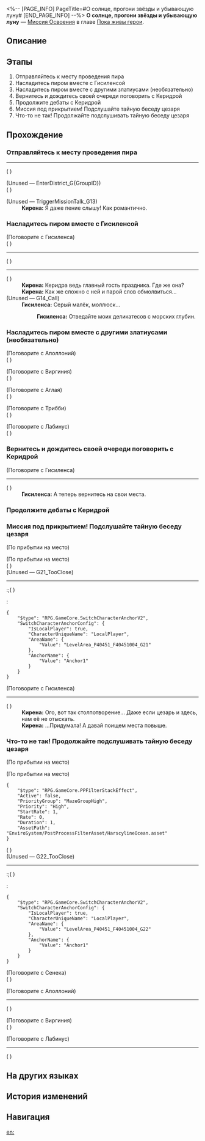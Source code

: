 <%-- [PAGE_INFO]
PageTitle=#О солнце, прогони звёзды и убывающую луну#
[END_PAGE_INFO] --%>
{{Дополнить|Диалоги.}}
{{Миссия Инфобокс
|id              = 1040605
|Название        = 
|Изображение     = Миссия О солнце, прогони звёзды и убывающую луну.png
|Тип             = Миссия Освоения
|Событие         = 
|Глава           = Пока живы герои
|Условия         = Завершена [[Миссия Освоения]] «[[О солнце, прогони звёзды и убывающую луну]]»
|Персонажи       = Гисиленса; Кирена; Первопроходец
|СтартЛокация    = [[Амфореус]] — [[Роща муз цезаря]]
|Мир             = Амфореус
|Предыдущая      = 
|Следующая       = 
|Награды         = Опыт Освоения*1 900; Звёздный нефрит*240; Путеводитель путешественника*18; Утраченный кристалл*18; Беспорядочная амброзия*760; Кредиты*240 000
}}
'''О солнце, прогони звёзды и убывающую луну''' — [[Миссия Освоения]] в главе [[Пока живы герои]].

==Описание==
{{Описание|<!--официальное описание из Перекрёстка судеб-->}}

==Этапы==
# Отправляйтесь к месту проведения пира
# Насладитесь пиром вместе с Гисиленсой
# Насладитесь пиром вместе с другими златиусами (необязательно)
# Вернитесь и дождитесь своей очереди поговорить с Керидрой
# Продолжите дебаты с Керидрой
# Миссия под прикрытием! Подслушайте тайную беседу цезаря
# Что-то не так! Продолжайте подслушивать тайную беседу цезаря

==Прохождение==
{{Дополнить}}

===Отправляйтесь к месту проведения пира===
{{Описание миссии|тип=Миссия Освоения|локация=Роща муз цезаря|На этом прекрасном пиршестве правительница произносит честолюбивый тост, и открывающиеся возможности пьянят подданных. Но после сладкого медового нектара остаётся солёно-горькое послевкусие, а опьянение болезненно кружит больную голову. Но на празднике души, летящей ввысь, никто не должен смотреть вниз.<br />Однако, если долетите до самой вершины, холодный ветер разбудит вас.<br />И тогда соль, горечь, головокружение и боль обрушатся с неба, словно водопад, и утянут вас за собой.}}
{{Диалог Начало}}
----
;({{tx|Unknown performance}}<!--Error: ENOENT: no such file or directory, open 'R:\Utils\HSR\3.5\Story\Discussion\Mission\1040605\DS104060528.json'-->)

;(Unused &mdash; EnterDistrict_G{GroupID})
;({{tx|Unknown performance}}<!--Error: ENOENT: no such file or directory, open 'R:\Utils\HSR\3.5\Story\Discussion\Mission\1040605\DS104060501.json'-->)

;(Unused &mdash; TriggerMissionTalk_G13)
:'''Кирена:''' Я даже пение слышу! Как романтично.


{{Диалог Конец}}

===Насладитесь пиром вместе с Гисиленсой===
{{Диалог Начало}}

;(Поговорите с Гисиленса)
;({{tx|Unknown performance}}<!--Error: ENOENT: no such file or directory, open 'R:\Utils\HSR\3.5\Story\Discussion\Mission\1040605\DS104060511.json'-->)
----
;({{tx|Unknown performance}}<!--Error: ENOENT: no such file or directory, open 'R:\Utils\HSR\3.5\Story\Discussion\Mission\1040605\DS104060512.json'-->)
----
;({{tx|Unknown performance}}<!--Error: ENOENT: no such file or directory, open 'R:\Utils\HSR\3.5\Story\Discussion\Mission\1040605\DS104060513.json'-->)
:'''Кирена:''' Керидра ведь главный гость праздника. Где же она?
:'''Кирена:''' Как же сложно с ней и парой слов обмолвиться...
;(Unused &mdash; G14_Call)
:'''Гисиленса:''' Серый малёк, моллюск...
::'''Гисиленса:''' Отведайте моих деликатесов с морских глубин.
{{Диалог Конец}}

===Насладитесь пиром вместе с другими златиусами (необязательно)===
{{Диалог Начало}}

;(Поговорите с Аполлоний)
;({{tx|Unknown performance}}<!--Error: ENOENT: no such file or directory, open 'R:\Utils\HSR\3.5\Story\Discussion\Mission\1040605\DS104060502.json'-->)

;(Поговорите с Виргиния)
;({{tx|Unknown performance}}<!--Error: ENOENT: no such file or directory, open 'R:\Utils\HSR\3.5\Story\Discussion\Mission\1040605\DS104060502.json'-->)


;(Поговорите с Аглая)
;({{tx|Unknown performance}}<!--Error: ENOENT: no such file or directory, open 'R:\Utils\HSR\3.5\Story\Discussion\Mission\1040605\DS104060504.json'-->)

;(Поговорите с Трибби)
;({{tx|Unknown performance}}<!--Error: ENOENT: no such file or directory, open 'R:\Utils\HSR\3.5\Story\Discussion\Mission\1040605\DS104060504.json'-->)


;(Поговорите с Лабинус)
;({{tx|Unknown performance}}<!--Error: ENOENT: no such file or directory, open 'R:\Utils\HSR\3.5\Story\Discussion\Mission\1040605\DS104060506.json'-->)

{{Диалог Конец}}

===Вернитесь и дождитесь своей очереди поговорить с Керидрой===
{{Диалог Начало}}

;(Поговорите с Гисиленса)
----
;({{tx|Unknown performance}}<!--Error: ENOENT: no such file or directory, open 'R:\Utils\HSR\3.5\Config\Level\Mission\1040605\Act\Act104060526.json'-->)
:'''Гисиленса:''' А теперь вернитесь на свои места.
{{Диалог Конец}}

===Продолжите дебаты с Керидрой===
{{Диалог Начало}}
{{Диалог Конец}}

===Миссия под прикрытием! Подслушайте тайную беседу цезаря===
{{Диалог Начало}}
;(По прибытии на место)

;(По прибытии на место)
;({{tx|Unknown performance}}<!--Error: ENOENT: no such file or directory, open 'R:\Utils\HSR\3.5\Story\Discussion\Mission\1040605\DS104060515.json'-->)
;(Unused &mdash; G21_TooClose)
----
:;({{tx|Unknown performance}}<!--Error: ENOENT: no such file or directory, open 'R:\Utils\HSR\3.5\Config\Level\Mission\1040605\Act\Act104060514.json'-->)
:<pre>{
	"$type": "RPG.GameCore.SwitchCharacterAnchorV2",
	"SwitchCharacterAnchorConfig": {
		"IsLocalPlayer": true,
		"CharacterUniqueName": "LocalPlayer",
		"AreaName": {
			"Value": "LevelArea_P40451_F40451004_G21"
		},
		"AnchorName": {
			"Value": "Anchor1"
		}
	}
}</pre>

;(Поговорите с Гисиленса)
----
;({{tx|Unknown performance}}<!--Error: ENOENT: no such file or directory, open 'R:\Utils\HSR\3.5\Config\Level\Mission\1040605\Act\Act104060527.json'-->)
:'''Кирена:''' Ого, вот так столпотворение... Даже если цезарь и здесь, нам её не отыскать.
:'''Кирена:''' ...Придумала! А давай поищем места повыше.
{{Диалог Конец}}

===Что-то не так! Продолжайте подслушивать тайную беседу цезаря===
{{Диалог Начало}}
;(По прибытии на место)

;(По прибытии на место)
<pre>{
	"$type": "RPG.GameCore.PPFilterStackEffect",
	"Active": false,
	"PriorityGroup": "MazeGroupHigh",
	"Priority": "High",
	"StartRate": 1,
	"Rate": 0,
	"Duration": 1,
	"AssetPath": "EnviroSystem/PostProcessFilterAsset/HarscylineOcean.asset"
}</pre>
;({{tx|Unknown performance}}<!--Error: ENOENT: no such file or directory, open 'R:\Utils\HSR\3.5\Story\Discussion\Mission\1040605\DS104060517.json'-->)
;(Unused &mdash; G22_TooClose)
----
:;({{tx|Unknown performance}}<!--Error: ENOENT: no such file or directory, open 'R:\Utils\HSR\3.5\Config\Level\Mission\1040605\Act\Act104060514.json'-->)
:<pre>{
	"$type": "RPG.GameCore.SwitchCharacterAnchorV2",
	"SwitchCharacterAnchorConfig": {
		"IsLocalPlayer": true,
		"CharacterUniqueName": "LocalPlayer",
		"AreaName": {
			"Value": "LevelArea_P40451_F40451004_G22"
		},
		"AnchorName": {
			"Value": "Anchor1"
		}
	}
}</pre>

;(Поговорите с Сенека)
;({{tx|Unknown performance}}<!--Error: ENOENT: no such file or directory, open 'R:\Utils\HSR\3.5\Config\Level\Mission\1040605\Act\Act104060516.json'-->)

;(Поговорите с Аполлоний)
----
;({{tx|Unknown performance}}<!--Error: ENOENT: no such file or directory, open 'R:\Utils\HSR\3.5\Config\Level\Mission\1040605\Act\Act104060529.json'-->)

;(Поговорите с Виргиния)
;({{tx|Unknown performance}}<!--Error: ENOENT: no such file or directory, open 'R:\Utils\HSR\3.5\Config\Level\Mission\1040605\Act\Act104060518.json'-->)

;(Поговорите с Лабинус)
----
;({{tx|Unknown performance}}<!--Error: ENOENT: no such file or directory, open 'R:\Utils\HSR\3.5\Config\Level\Mission\1040605\Act\Act104060529.json'-->)
{{Диалог Конец}}

==На других языках==
{{На других языках
|en   = Sun, Repel Stars and Pale Moon
|zhs  = 初日啊，逐退群星与残月
|zht  = 初日啊，逐退群星與殘月
|ja   = 曙光よ、星々と残月を払え
|ko   = 첫 태양이여, 뭇별과 잔월을 물리쳐다오
|es   = Sol naciente, ahuyenta las estrellas y la luna menguante
|fr   = Soleil, repousse les étoiles et la lune pâle
|ru   = О солнце, прогони звёзды и убывающую луну
|th   = อาทิตย์แรกเอ๋ย จงขับไล่หมู่ดาวและเสี้ยวจันทร์
|vi   = Hỡi Mặt Trời, Hãy Xua Tan Những Vì Sao Và Trăng Tàn
|de   = O Sonne, vertreibe Sterne und bleichen Mond
|id   = Fajar Pertama, Usirlah Bintang dan Rembulan Pudar
|pt   = Ó Sol, Afasta as Estrelas e a Pálida Lua
}}

==История изменений==
{{История изменений|3.5}}

==Навигация==
{{Миссия Освоения Навбокс|Глава }}

[[en:]]
